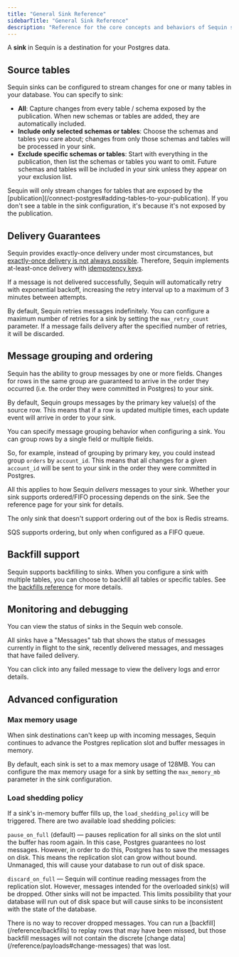 ```yaml
---
title: "General Sink Reference"
sidebarTitle: "General Sink Reference"
description: "Reference for the core concepts and behaviors of Sequin sinks. Learn about delivery guarantees, message grouping, ordering, backfill support, and monitoring capabilities."
---
```


A **sink** in Sequin is a destination for your Postgres data.

## Source tables

Sequin sinks can be configured to stream changes for one or many tables in your database. You can specify to sink:

- **All**: Capture changes from every table / schema exposed by the publication. When new schemas or tables are added, they are automatically included.
- **Include only selected schemas or tables**: Choose the schemas and tables you care about; changes from only those schemas and tables will be processed in your sink.
- **Exclude specific schemas or tables**: Start with everything in the publication, then list the schemas or tables you want to omit. Future schemas and tables will be included in your sink unless they appear on your exclusion list.

<Note>
Sequin will only stream changes for tables that are exposed by the [publication](/connect-postgres#adding-tables-to-your-publication). If you don't see a table in the sink configuration, it's because it's not exposed by the publication.
</Note>

## Delivery Guarantees

Sequin provides exactly-once delivery under most circumstances, but [exactly-once delivery is not always possible](https://blog.sequinstream.com/at-most-once-at-least-once-and-exactly-once-delivery/). Therefore, Sequin implements at-least-once delivery with [idempotency keys](/reference/payloads#idempotency).

If a message is not delivered successfully, Sequin will automatically retry with exponential backoff, increasing the retry interval up to a maximum of 3 minutes between attempts.

By default, Sequin retries messages indefinitely. You can configure a maximum number of retries for a sink by setting the `max_retry_count` parameter. If a message fails delivery after the specified number of retries, it will be discarded.

## Message grouping and ordering

Sequin has the ability to group messages by one or more fields. Changes for rows in the same group are guaranteed to arrive in the order they occurred (i.e. the order they were committed in Postgres) to your sink.

By default, Sequin groups messages by the primary key value(s) of the source row. This means that if a row is updated multiple times, each update event will arrive in order to your sink.

You can specify message grouping behavior when configuring a sink. You can group rows by a single field or multiple fields.

So, for example, instead of grouping by primary key, you could instead group `orders` by `account_id`. This means that all changes for a given `account_id` will be sent to your sink in the order they were committed in Postgres.

All this applies to how Sequin _delivers_ messages to your sink. Whether your sink supports ordered/FIFO processing depends on the sink. See the reference page for your sink for details.

<Note>
  The only sink that doesn't support ordering out of the box is Redis streams.

  SQS supports ordering, but only when configured as a FIFO queue.
</Note>

## Backfill support

Sequin supports backfilling to sinks. When you configure a sink with multiple tables, you can choose to backfill all tables or specific tables. See the [backfills reference](/reference/backfills) for more details.

## Monitoring and debugging

You can view the status of sinks in the Sequin web console.

All sinks have a "Messages" tab that shows the status of messages currently in flight to the sink, recently delivered messages, and messages that have failed delivery.

You can click into any failed message to view the delivery logs and error details.

## Advanced configuration

### Max memory usage
When sink destinations can't keep up with incoming messages, Sequin continues to advance the Postgres replication slot and buffer messages in memory.

By default, each sink is set to a max memory usage of 128MB. You can configure the max memory usage for a sink by setting the `max_memory_mb` parameter in the sink configuration.

### Load shedding policy
If a sink's in-memory buffer fills up, the `load_shedding_policy` will be triggered. There are two available load shedding policies:

`pause_on_full` (default) — pauses replication for all sinks on the slot until the buffer has room again. In this case, Postgres guarantees no lost messages. However, in order to do this, Postgres has to save the messages on disk. This means the replication slot can grow without bound. Unmanaged, this will cause your database to run out of disk space.

`discard_on_full` — Sequin will continue reading messages from the replication slot. However, messages intended for the overloaded sink(s) will be dropped. Other sinks will not be impacted. This limits possibility that your database will run out of disk space but will cause sinks to be inconsistent with the state of the database.

<Warning>
There is no way to recover dropped messages. You can run a [backfill](/reference/backfills) to replay rows that may have been missed, but those backfill messages will not contain the discrete [change data](/reference/payloads#change-messages) that was lost.
</Warning>
